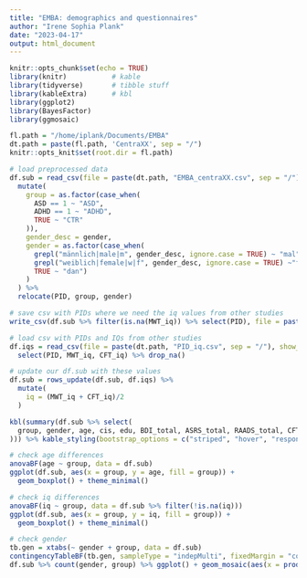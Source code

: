 ```yaml
---
title: "EMBA: demographics and questionnaires"
author: "Irene Sophia Plank"
date: "2023-04-17"
output: html_document
---
```


```r
knitr::opts_chunk$set(echo = TRUE)
library(knitr)           # kable
library(tidyverse)       # tibble stuff
library(kableExtra)      # kbl
library(ggplot2)
library(BayesFactor)
library(ggmosaic)

fl.path = "/home/iplank/Documents/EMBA"
dt.path = paste(fl.path, 'CentraXX', sep = "/")
knitr::opts_knit$set(root.dir = fl.path)

```

<style type="text/css">
.main-container {
  max-width: 1100px;
  margin-left: auto;
  margin-right: auto;
}
</style>

```r
# load preprocessed data
df.sub = read_csv(file = paste(dt.path, "EMBA_centraXX.csv", sep = "/"), show_col_types = F) %>%
  mutate(
    group = as.factor(case_when(
      ASD == 1 ~ "ASD",
      ADHD == 1 ~ "ADHD",
      TRUE ~ "CTR"
    )),
    gender_desc = gender,
    gender = as.factor(case_when(
      grepl("männlich|male|m", gender_desc, ignore.case = TRUE) ~ "mal",
      grepl("weiblich|female|w|f", gender_desc, ignore.case = TRUE) ~"fem",
      TRUE ~ "dan")
    )
  ) %>%
  relocate(PID, group, gender)

# save csv with PIDs where we need the iq values from other studies
write_csv(df.sub %>% filter(is.na(MWT_iq)) %>% select(PID), file = paste(dt.path, "PID_iq_missing.csv", sep = "/"))

# load csv with PIDs and IQs from other studies
df.iqs = read_csv(file = paste(dt.path, "PID_iq.csv", sep = "/"), show_col_types = F) %>%
  select(PID, MWT_iq, CFT_iq) %>% drop_na()

# update our df.sub with these values
df.sub = rows_update(df.sub, df.iqs) %>%
  mutate(
    iq = (MWT_iq + CFT_iq)/2
  )

kbl(summary(df.sub %>% select(
  group, gender, age, cis, edu, BDI_total, ASRS_total, RAADS_total, CFT_iq, MWT_iq, iq
))) %>% kable_styling(bootstrap_options = c("striped", "hover", "responsive"))

```

```r
# check age differences
anovaBF(age ~ group, data = df.sub)
ggplot(df.sub, aes(x = group, y = age, fill = group)) +
  geom_boxplot() + theme_minimal()

# check iq differences
anovaBF(iq ~ group, data = df.sub %>% filter(!is.na(iq)))
ggplot(df.sub, aes(x = group, y = iq, fill = group)) +
  geom_boxplot() + theme_minimal()

# check gender
tb.gen = xtabs(~ gender + group, data = df.sub)
contingencyTableBF(tb.gen, sampleType = "indepMulti", fixedMargin = "cols")
df.sub %>% count(gender, group) %>% ggplot() + geom_mosaic(aes(x = product(group), fill = gender))

```